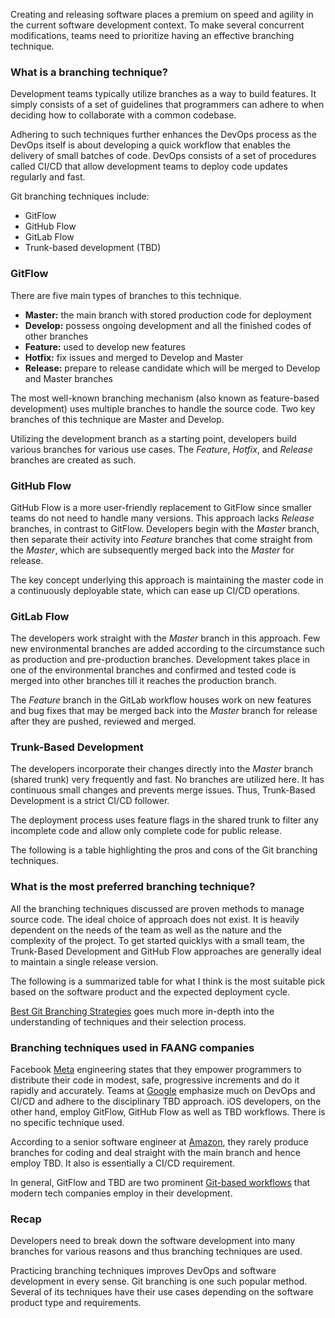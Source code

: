 Creating and releasing software places a premium on speed and agility in the current software development context. To make several concurrent modifications, teams need to prioritize having an effective branching technique.

### What is a branching technique? <a id="branching-techniques" />

Development teams typically utilize branches as a way to build features. It simply consists of a set of guidelines that programmers can adhere to when deciding how to collaborate with a common codebase.

Adhering to such techniques further enhances the DevOps process as the DevOps itself is about developing a quick workflow that enables the delivery of small
batches of code. DevOps consists of a set of procedures called CI/CD that allow development teams to deploy code updates regularly and fast.

Git branching techniques include:

- GitFlow
- GitHub Flow
- GitLab Flow
- Trunk-based development (TBD)

### GitFlow <a id="gitflow" />

There are five main types of branches to this technique.

- **Master:** the main branch with stored production code for deployment
- **Develop:** possess ongoing development and all the finished codes of other branches
- **Feature:** used to develop new features
- **Hotfix:** fix issues and merged to Develop and Master
- **Release:** prepare to release candidate which will be merged to Develop and Master branches

The most well-known branching mechanism (also known as feature-based development) uses multiple branches to handle the source code. Two key branches of this technique are Master and Develop.

Utilizing the development branch as a starting point, developers build various branches for various use cases. The _Feature_, _Hotfix_, and _Release_ branches are created as such.

### GitHub Flow <a id="github-flow" />

GitHub Flow is a more user-friendly replacement to GitFlow since smaller teams do not need to handle many versions. This approach lacks _Release_ branches, in contrast to GitFlow. Developers begin with the _Master_ branch, then separate their activity into _Feature_ branches that come straight from the _Master_, which are subsequently merged back into the _Master_ for release.

The key concept underlying this approach is maintaining the master code in a continuously deployable state, which can ease up CI/CD operations.

### GitLab Flow <a id="gitlab-flow" />

The developers work straight with the _Master_ branch in this approach. Few new environmental branches are added according to the circumstance such as production and pre-production branches. Development takes place in one of the environmental branches and confirmed and tested code is merged into other branches till it reaches the production branch.

The _Feature_ branch in the GitLab workflow houses work on new features and bug fixes that may be merged back into the _Master_ branch for release after they are pushed, reviewed and merged.

### Trunk-Based Development <a id="trunk-based-development" />

The developers incorporate their changes directly into the _Master_ branch (shared trunk) very frequently and fast. No branches are utilized here. It has continuous small changes and prevents merge issues. Thus, Trunk-Based Development is a strict CI/CD follower.

The deployment process uses feature flags in the shared trunk to filter any incomplete code and allow only complete code for public release.

The following is a table highlighting the pros and cons of the Git branching techniques.

### What is the most preferred branching technique? <a id="most-preferred-technique" />

All the branching techniques discussed are proven methods to manage source code. The ideal choice of approach does not exist. It is heavily dependent on the needs of the team as well as the nature and the complexity of the project. To get started quicklys with a small team, the Trunk-Based Development and GitHub Flow approaches are generally ideal to maintain a single release version.

The following is a summarized table for what I think is the most suitable pick based on the software product and the expected deployment cycle.

<a href="https://bit.ly/3P0DEeH" target="_blank">Best Git Branching Strategies</a> goes much more in-depth into the understanding of techniques and their selection
process.

### Branching techniques used in FAANG companies <a id="used-in-faang" />

Facebook <a href="https://engineering.fb.com/2017/08/31/web/rapid-release-at-massive-scale/" target="_blank">Meta</a> engineering states that they empower programmers to distribute their code in modest, safe, progressive increments and do it rapidly and accurately. Teams at <a href="https://cloud.google.com/architecture/devops/devops-tech-trunk-based-development" target="_blank">Google</a> emphasize much on DevOps and CI/CD and adhere to the disciplinary TBD approach. iOS developers, on the other hand, employ GitFlow, GitHub Flow as well as TBD workflows. There is no specific technique used.

According to a senior software engineer at <a href="https://www.infoq.com/news/2020/07/continuous-delivery-amazon/" target="_blank">Amazon</a>, they rarely produce branches for coding and deal straight with the main branch and hence employ TBD. It also is essentially a CI/CD requirement.

In general, GitFlow and TBD are two prominent <a href="https://circleci.com/blog/trunk-vs-feature-based-dev" target="_blank">Git-based workflows</a> that modern tech companies employ in their development.

### Recap

Developers need to break down the software development into many branches for various reasons and thus branching techniques are used.

Practicing branching techniques improves DevOps and software development in every sense. Git branching is one such popular method. Several of its techniques have their use cases depending on the software product type and requirements.
